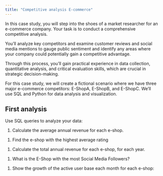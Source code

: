 ```yaml
---
title: "Competitive analysis E-commerce"
---
```


In this case study, you will step into the shoes of a market researcher for an e-commerce company. Your task is to conduct a comprehensive competitive analysis. 

You'll analyze key competitors and examine customer reviews and social media mentions to gauge public sentiment and identify any areas where your company could potentially gain a competitive advantage. 

Through this process, you'll gain practical experience in data collection, quantitative analysis, and critical evaluation skills, which are crucial in strategic decision-making.

For this case study, we will create a fictional scenario where we have three major e-commerce competitors: E-ShopA, E-ShopB, and E-ShopC. We'll use SQL and Python for data analysis and visualization.

## First analysis

Use SQL queries to analyze your data:

1. Calculate the average annual revenue for each e-shop.

<!--

```sql
SELECT eshop_name, AVG(annual_revenue) as average_revenue
FROM ecommerce_data
GROUP BY eshop_name;
E-Shop with the Highest Average Rating
```
-->

1. Find the e-shop with the highest average rating


<!-- 
```sql
SELECT eshop_name, AVG(average_rating) as average_rating
FROM ecommerce_data
GROUP BY eshop_name
ORDER BY average_rating DESC
LIMIT 1;
E-Shop Performance Over Time
```
 -->

1. Calculate the total annual revenue for each e-shop, for each year.

<!-- 
```sql
SELECT eshop_name, YEAR(date) as year, SUM(annual_revenue) as total_revenue
FROM ecommerce_data
GROUP BY eshop_name, year;
``` 
-->


1. What is the E-Shop with the most Social Media Followers?

<!-- 
```sql
SELECT eshop_name, MAX(social_media_followers) as max_followers
FROM ecommerce_data
GROUP BY eshop_name
ORDER BY max_followers DESC
LIMIT 1;
``` 
-->


1. Show the growth of the active user base each month for each e-shop:

<!-- 
```sql
SELECT eshop_name, DATE_FORMAT(date, '%Y-%m') as month, AVG(active_user_base) as average_active_users
FROM ecommerce_data
GROUP BY eshop_name, month;
``` 
-->

